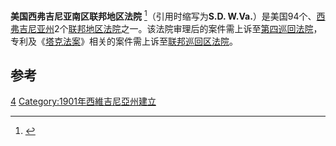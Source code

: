 {{Infobox U.S. district court
|district name =  美国西弗吉尼亚南区联邦地区法院
|abbrev = S.D. W.Va.
|appeals to = 第四巡回
|map image name = 
|map image width = 200
|map image caption = 
|seal = 
|seal size = 160
|established = 1901年1月22日 
|judges assigned = 5
|chief judge = Joseph Robert Goodwin
|official site = http://www.wvsd.uscourts.gov
}}

'''美国西弗吉尼亚南区联邦地区法院''' <ref name="中文名参考">{{cite web | url=http://book.heze.cc/date%5CD%5CA2062053.pdf | page=85 | title=中文名参考 | accessdate=2013-08-08 }}{{dead link|date=2018年4月 |bot=InternetArchiveBot |fix-attempted=yes }}</ref>（引用时缩写为'''S.D. W.Va.'''）是美国94个、[[西弗吉尼亚州|西弗吉尼亚州]]2个[[联邦地区法院|联邦地区法院]]之一。该法院审理后的案件需上诉至[[美国联邦第四巡回上诉法院|第四巡回法院]]，专利及《[[塔克法案|塔克法案]]》相关的案件需上诉至[[联邦巡回区法院|联邦巡回区法院]]。

==参考==
{{reflist}}
{{联邦地区法院}}

[[Category:美国联邦地区法院|4]]
[[Category:1901年西維吉尼亞州建立|Category:1901年西維吉尼亞州建立]]